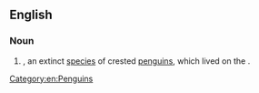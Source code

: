 ==English==
{{rfi}}
{{wikipedia|Chatham Islands Penguin}}
{{wikispecies|Eudyptes chathamensis}}

===Noun===
{{en-noun|head=[[Chatham Islands]] [[penguin]]}}

# {{taxlink|Eudyptes chathamensis|species|noshow=1}}, an extinct [[species]] of crested [[penguin]]s, which lived on the {{w|Chatham Islands}}.

[[Category:en:Penguins]]